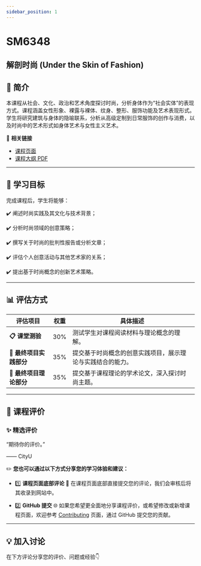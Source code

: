 ```yaml
---
sidebar_position: 1
---
```


# SM6348
## 解剖时尚 (Under the Skin of Fashion)

## **📘 简介**
本课程从社会、文化、政治和艺术角度探讨时尚，分析身体作为“社会实体”的表现方式。课程涵盖女性形象、裸露与裸体、纹身、整形、服饰功能及艺术表现形式。学生将研究建筑与身体的隐喻联系，分析从高级定制到日常服饰的创作与消费，以及时尚中的艺术形式如身体艺术与女性主义艺术。

🔗 **相关链接**
- [课程页面](https://www.cityu.edu.hk/catalogue/pg/202425/course/SM6348.htm)
- [课程大纲 PDF](https://www.cityu.edu.hk/catalogue/pg/202425/course/SM6348.pdf)

---

## **🎯 学习目标**

完成课程后，学生将能够：

✔️ 阐述时尚实践及其文化与技术背景；

✔️ 分析时尚领域的创意策略；

✔️ 撰写关于时尚的批判性报告或分析文章；

✔️ 评估个人创意活动与其他艺术家的关系；

✔️ 提出基于时尚概念的创新艺术策略。

---

## **📊 评估方式**

| **评估项目**             | **权重** | **具体描述**                                                                                       |
|-------------------------|---------|---------------------------------------------------------------------------------------------------|
| **📋 课堂测验**          | 30%     | 测试学生对课程阅读材料与理论概念的理解。                                                              |
| **📂 最终项目实践部分**   | 35%     | 提交基于时尚概念的创意实践项目，展示理论与实践结合的能力。                                                |
| **📂 最终项目理论部分**   | 35%     | 提交基于课程理论的学术论文，深入探讨时尚主题。                                                         |

---

## **💬 课程评价**

### ✨ **精选评价**
<div className={commentStyles.commentBox}>
    <p className={commentStyles.commentText}>
        “期待你的评价。”
    </p>
    <p className={commentStyles.commentAuthor}>—— CityU</p>
</div>

✏️ **您也可以通过以下方式分享您的学习体验和建议：**

- 1️⃣ **课程页面底部评论**
💬 在课程页面底部直接提交您的评论，我们会审核后将其收录到网站中。

- 2️⃣ **GitHub 提交**
🌐 如果您希望更全面地分享课程评价，或希望修改或新增课程页面，欢迎参考 [Contributing](https://penjc.github.io/CityU/contributing) 页面，通过 GitHub 提交您的贡献。

---

## **💡 加入讨论**

在下方评论分享您的评价、问题或经验👇
<Utterances />